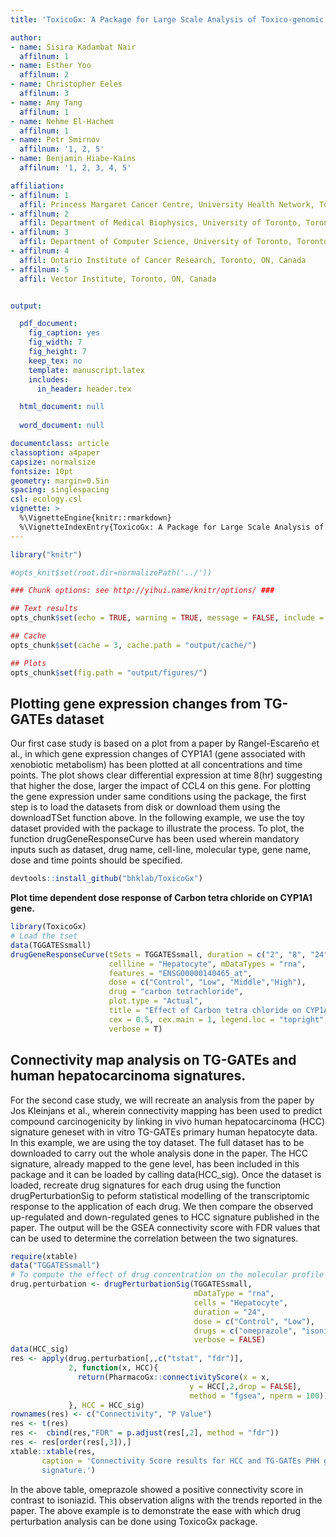 ---
title: 'ToxicoGx: A Package for Large Scale Analysis of Toxico-genomic Data'

author:  
- name: Sisira Kadambat Nair
  affilnum: 1
- name: Esther Yoo
  affilnum: 2
- name: Christopher Eeles
  affilnum: 3
- name: Amy Tang
  affilnum: 1
- name: Nehme El-Hachem
  affilnum: 1
- name: Petr Smirnov
  affilnum: '1, 2, 5'
- name: Benjamin Hiabe-Kains
  affilnum: '1, 2, 3, 4, 5'

affiliation:
- affilnum: 1
  affil: Princess Margaret Cancer Centre, University Health Network, Toronto, ON, Canada
- affilnum: 2
  affil: Department of Medical Biophysics, University of Toronto, Toronto, ON, Canada
- affilnum: 3
  affil: Department of Computer Science, University of Toronto, Toronto, ON, Canada
- affilnum: 4
  affil: Ontario Institute of Cancer Research, Toronto, ON, Canada
- affilnum: 5
  affil: Vector Institute, Toronto, ON, Canada


output:

  pdf_document:
    fig_caption: yes
    fig_width: 7
    fig_height: 7
    keep_tex: no
    template: manuscript.latex
    includes:
      in_header: header.tex

  html_document: null
  
  word_document: null

documentclass: article
classoption: a4paper
capsize: normalsize
fontsize: 10pt
geometry: margin=0.5in
spacing: singlespacing
csl: ecology.csl
vignette: >
  %\VignetteEngine{knitr::rmarkdown}
  %\VignetteIndexEntry{ToxicoGx: A Package for Large Scale Analysis of Toxico-genomic Data}
---



```{r setup, include=FALSE, cache=FALSE, message = FALSE}

library("knitr")

#opts_knit$set(root.dir=normalizePath('../'))

### Chunk options: see http://yihui.name/knitr/options/ ###

## Text results
opts_chunk$set(echo = TRUE, warning = TRUE, message = FALSE, include = TRUE)

## Cache
opts_chunk$set(cache = 3, cache.path = "output/cache/")

## Plots
opts_chunk$set(fig.path = "output/figures/")


```


## Plotting gene expression changes from TG-GATEs dataset

Our first case study is based on a plot from a paper by Rangel-Escareño et al., in which gene expression changes of CYP1A1 (gene associated with xenobiotic metabolism) has been plotted at all concentrations and time points. The plot shows clear differential expression at time 8(hr) suggesting that higher the dose, larger the impact of CCL4 on this gene.
For plotting the gene expression under same conditions using the package, the first step is to load the datasets from disk or download them using the downloadTSet function above. In the following example, we use the toy dataset provided with the package to illustrate the process. 
To plot, the function drugGeneResponseCurve has been used wherein mandatory inputs such as dataset, drug name, cell-line, molecular type, gene name, dose and time points should be specified.

```{r, message = FALSE, eval = FALSE}
devtools::install_github("bhklab/ToxicoGx")
```

**Plot time dependent dose response of Carbon tetra chloride on CYP1A1 gene.**
```{r, message = FALSE, fig.width = 6, fig.height = 6}
library(ToxicoGx)
# Load the tset 
data(TGGATESsmall)
drugGeneResponseCurve(tSets = TGGATESsmall, duration = c("2", "8", "24"), 
                      cellline = "Hepatocyte", mDataTypes = "rna", 
                      features = "ENSG00000140465_at", 
                      dose = c("Control", "Low", "Middle","High"),
                      drug = "carbon tetrachloride", 
                      plot.type = "Actual",
                      title = "Effect of Carbon tetra chloride on CYP1A1.",
                      cex = 0.5, cex.main = 1, legend.loc = "topright", 
                      verbose = T)
```

## Connectivity map analysis on TG-GATEs and human hepatocarcinoma signatures.

For the second case study, we will recreate an analysis from the paper by Jos Kleinjans et al., wherein connectivity mapping has been used to predict compound carcinogenicity
by linking in vivo human hepatocarcinoma (HCC) signature geneset with in vitro TG-GATEs primary human hepatocyte data. In this example, we are using the toy dataset. The full dataset has to be downloaded to carry out the whole analysis done in the paper.
The HCC signature, already mapped to the gene level, has been included in this package and it can be loaded by calling data(HCC_sig). Once the dataset is loaded, recreate drug signatures for each drug using the function drugPerturbationSig to peform statistical modelling of the transcriptomic response to the application of each drug. We then compare the observed up-regulated and down-regulated genes to HCC signature published in the paper. The output will be the GSEA connectivity score with FDR values that can be used to determine the correlation between the two signatures.

```{r, results = 'asis'}
require(xtable)
data("TGGATESsmall")
# To compute the effect of drug concentration on the molecular profile of the cell
drug.perturbation <- drugPerturbationSig(TGGATESsmall,
                                         mDataType = "rna",
                                         cells = "Hepatocyte",
                                         duration = "24",
                                         dose = c("Control", "Low"),
                                         drugs = c("omeprazole", "isoniazid"),
                                         verbose = FALSE)
data(HCC_sig)
res <- apply(drug.perturbation[,,c("tstat", "fdr")],
             2, function(x, HCC){
               return(PharmacoGx::connectivityScore(x = x,
                                        y = HCC[,2,drop = FALSE],
                                        method = "fgsea", nperm = 100))
             }, HCC = HCC_sig)
rownames(res) <- c("Connectivity", "P Value")
res <- t(res)
res <-  cbind(res,"FDR" = p.adjust(res[,2], method = "fdr"))
res <- res[order(res[,3]),]
xtable::xtable(res,
       caption = 'Connectivity Score results for HCC and TG-GATEs PHH gene
       signature.')
```

In the above table, omeprazole showed a positive connectivity score in contrast to isoniazid. This observation aligns with the trends reported in the paper. The above example is to demonstrate the ease with which drug perturbation analysis can be done using ToxicoGx package.
